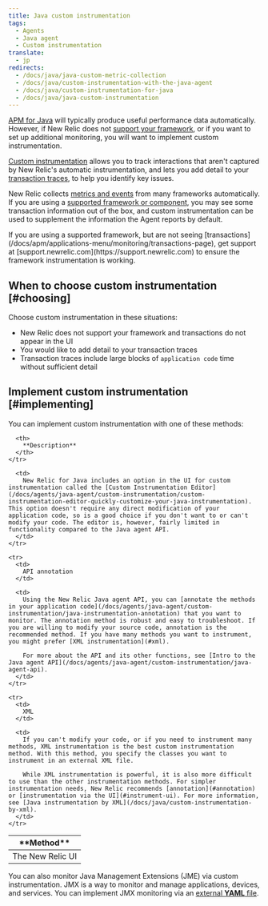 ```yaml
---
title: Java custom instrumentation
tags:
  - Agents
  - Java agent
  - Custom instrumentation
translate:
  - jp
redirects:
  - /docs/java/java-custom-metric-collection
  - /docs/java/custom-instrumentation-with-the-java-agent
  - /docs/java/custom-instrumentation-for-java
  - /docs/java/java-custom-instrumentation
---
```


[APM for Java](/docs/agents/java-agent/getting-started/introduction-new-relic-java) will typically produce useful performance data automatically. However, if New Relic does not [support your framework](/docs/agents/java-agent/getting-started/compatibility-requirements-java-agent), or if you want to set up additional monitoring, you will want to implement custom instrumentation.

[Custom instrumentation](/docs/agents/manage-apm-agents/agent-data/custom-instrumentation) allows you to track interactions that aren't captured by New Relic's automatic instrumentation, and lets you add detail to your [transaction traces](/docs/traces/transaction-traces), to help you identify key issues.

New Relic collects [metrics and events](/docs/data-analysis/metrics/analyze-your-metrics/data-collection-metric-timeslice-event-data) from many frameworks automatically. If you are using a [supported framework or component](/docs/agents/java-agent/getting-started/compatibility-requirements-java-agent), you may see some transaction information out of the box, and custom instrumentation can be used to supplement the information the Agent reports by default.

<Callout variant="important">
  If you are using a supported framework, but are not seeing [transactions](/docs/apm/applications-menu/monitoring/transactions-page), get support at [support.newrelic.com](https://support.newrelic.com) to ensure the framework instrumentation is working.
</Callout>

## When to choose custom instrumentation [#choosing]

Choose custom instrumentation in these situations:

* New Relic does not support your framework and transactions do not appear in the UI
* You would like to add detail to your transaction traces
* Transaction traces include large blocks of `application code` time without sufficient detail

## Implement custom instrumentation [#implementing]

You can implement custom instrumentation with one of these methods:

<table>
  <thead>
    <tr>
      <th style={{ width: "200px" }}>
        **Method**
      </th>

      <th>
        **Description**
      </th>
    </tr>
  </thead>

  <tbody>
    <tr>
      <td>
        The New Relic UI
      </td>

      <td>
        New Relic for Java includes an option in the UI for custom instrumentation called the [Custom Instrumentation Editor](/docs/agents/java-agent/custom-instrumentation/custom-instrumentation-editor-quickly-customize-your-java-instrumentation). This option doesn't require any direct modification of your application code, so is a good choice if you don't want to or can't modify your code. The editor is, however, fairly limited in functionality compared to the Java agent API.
      </td>
    </tr>

    <tr>
      <td>
        API annotation
      </td>

      <td>
        Using the New Relic Java agent API, you can [annotate the methods in your application code](/docs/agents/java-agent/custom-instrumentation/java-instrumentation-annotation) that you want to monitor. The annotation method is robust and easy to troubleshoot. If you are willing to modify your source code, annotation is the recommended method. If you have many methods you want to instrument, you might prefer [XML instrumentation](#xml).

        For more about the API and its other functions, see [Intro to the Java agent API](/docs/agents/java-agent/custom-instrumentation/java-agent-api).
      </td>
    </tr>

    <tr>
      <td>
        XML
      </td>

      <td>
        If you can't modify your code, or if you need to instrument many methods, XML instrumentation is the best custom instrumentation method. With this method, you specify the classes you want to instrument in an external XML file.

        While XML instrumentation is powerful, it is also more difficult to use than the other instrumentation methods. For simpler instrumentation needs, New Relic recommends [annotation](#annotation) or [instrumentation via the UI](#instrument-ui). For more information, see [Java instrumentation by XML](/docs/java/custom-instrumentation-by-xml).
      </td>
    </tr>
  </tbody>
</table>

You can also monitor Java Management Extensions (JME) via custom instrumentation. JMX is a way to monitor and manage applications, devices, and services. You can implement JMX monitoring via an [external **YAML** file](/docs/java/custom-jmx-instrumentation-by-yml).
